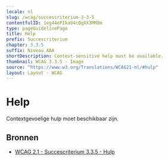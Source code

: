 ```yaml
---
locale: nl
slug: /wcag/succescriterium-3-3-5
contentfulID: 1eg44ePIka94cQgXX3MM8m
type: pageGuidelinePage
title: Help
prefix: Succescriterium
chapter: 3.3.5
suffix: Niveau AAA
shortDescription: Context-sensitive help must be available.
thumbnail: WCAG 3.3.5 - Image
source: "https://www.w3.org/Translations/WCAG21-nl/#hulp"
layout: Layout - WCAG
---
```


# Help

Contextgevoelige hulp moet beschikbaar zijn.

## Bronnen

- [WCAG 2.1 - Succescriterium 3.3.5 - Hulp](https://www.w3.org/Translations/WCAG21-nl/#hulp)